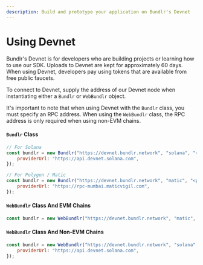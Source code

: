 ```yaml
---
description: Build and prototype your application on Bundlr's Devnet
---
```


# Using Devnet

Bundlr's Devnet is for developers who are building projects or learning how to use our SDK. Uploads to Devnet are kept for approximately 60 days. When using Devnet, developers pay using tokens that are available from free public faucets.

To connect to Devnet, supply the address of our Devnet node when instantiating either a `Bundlr` or `WebBundlr` object.

It's important to note that when using Devnet with the `Bundlr` class, you must specify an RPC address. When using the `WebBundlr` class, the RPC address is only required when using non-EVM chains.

#### `Bundlr` Class

```js
// For Solana
const bundlr = new Bundlr("https://devnet.bundlr.network", "solana", "<solana-private-key>", {
	providerUrl: "https://api.devnet.solana.com",
});

// For Polygon / Matic
const bundlr = new Bundlr("https://devnet.bundlr.network", "matic", "<polygon-private-key>", {
	providerUrl: "https://rpc-mumbai.maticvigil.com",
});
```

#### `WebBundlr` Class And EVM Chains

```js
const bundlr = new WebBundlr("https://devnet.bundlr.network", "matic", provider);
```

#### `WebBundlr` Class And Non-EVM Chains

```js
const bundlr = new WebBundlr("https://devnet.bundlr.network", "solana", provider, {
	providerUrl: "https://api.devnet.solana.com",
});
```
